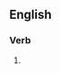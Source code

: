 ==English==

===Verb===
{{head|en|present participle}}

# {{present participle of|alphabetize|lang=en|nocat=1}}